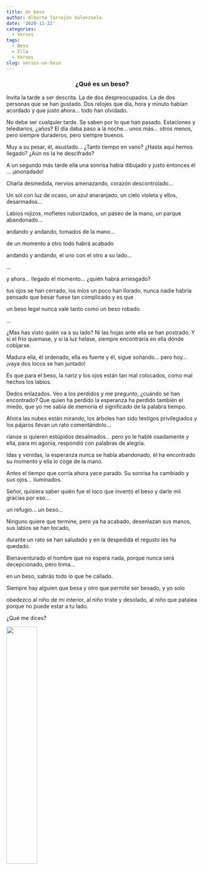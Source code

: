 ```yaml
---
title: Un beso
author: Alberto Torrejón Valenzuela
date: '2020-11-22'
categories:
  - Versos
tags:
  - Beso
  - Ella
  - Versos
slug: versos-un-beso
---
```


<center><h3>**¿Qué es un beso?**</h3></center>

<span class = "primerapalabra">I</span>nvita la tarde a ser descrita. La de dos despreocupados. La de dos personas que se han gustado. Dos relojes que día, hora y minuto habían acordado y que justo ahora... todo han olvidado. <br>

No debe ser cualquier tarde. Se saben por lo que han pasado. Estaciones y telediarios, ¿años? El día daba paso a la noche... unos más... otros menos, pero siempre duraderos, pero siempre buenos. <br>

Muy a su pesar, él, asustado... ¿Tanto tiempo en vano? ¿Hasta aquí hemos llegado? ¿Aún no la he descifrado? <br>

A un segundo más tarde ella una sonrisa había dibujado y justo entonces él ... ¡anonadado! <br>

Charla desmedida, nervios amenazando, corazón descontrolado... <br>

Un sol con luz de ocaso, un azul anaranjado, un cielo violeta y ellos, desarmados... <br>

Labios rojizos, mofletes ruborizados, un paseo de la mano, un parque abandonado... <br>

andando y andando, tomados de la mano... <br>

de un momento a otro todo habrá acabado <br>

andando y andando, el uno con el otro a su lado... <br>

... <br>

y ahora... llegado el momento... ¿quién habrá arriesgado? <br>

tus ojos se han cerrado, los míos un poco han llorado, nunca nadie habría pensado que besar fuese tan complicado y es que <br>

un beso legal nunca vale tanto como un beso robado. <br>

... <br>

¿Mas has visto quién va a su lado? Ni las hojas ante ella se han postrado. Y si el frío quemase, y si la luz helase, siempre encontraría en ella dónde cobijarse. <br>

Madura ella, él ordenado, ella es fuerte y él, sigue soñando… pero hoy… ¡vaya dos locos se han juntado! <br>

Es que para el beso, la nariz y los ojos están tan mal colocados, como mal hechos los labios. <br>

Dedos enlazados. Veo a los perdidos y me pregunto, ¿cuándo se han encontrado? Que quien ha perdido la esperanza ha perdido también el miedo, que yo me sabía de memoria el significado de la palabra tiempo. <br>

Ahora las nubes están mirando, los árboles han sido testigos privilegiados y los pájaros llevan un rato comentándolo... <br>

ríanse si quieren estúpidos desalmados... pero yo le hablé osadamente y ella, para mi agonía, respondió con palabras de alegría. <br>

Idas y venidas, la esperanza nunca se había abandonado, él ha encontrado su momento y ella lo coge de la mano. <br>

Antes el tiempo que corría ahora yace parado. Su sonrisa ha cambiado y sus ojos... iluminados. <br>

Señor, quisiera saber quién fue el loco que inventó el beso y darle mil gracias por eso... <br>

un refugio... un beso... <br>

Ninguno quiere que termine, pero ya ha acabado, desenlazan sus manos, sus labios se han tocado, <br>

durante un rato se han saludado y en la despedida el regusto les ha quedado. <br>

Bienaventurado el hombre que no espera nada, porque nunca será decepcionado, pero Inma... <br>

en un beso, sabrás todo lo que he callado. <br>

Siempre hay alguien que besa y otro que permite ser besado, y yo solo <br>

obedezco al niño de mi interior, al niño triste y desolado, al niño que patalea porque no puede estar a tu lado. <br>

¿Qué me dices?

![](/text/Img/amni.JPG){width=40% height=40%}


